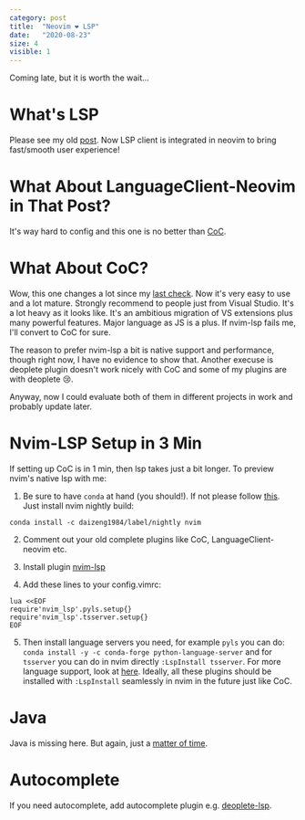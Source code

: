 ```yaml
---
category: post
title:  "Neovim ❤ LSP"
date:   "2020-08-23"
size: 4
visible: 1
---
```


Coming late, but it is worth the wait...

# What's LSP
Please see my old [post](../2018-11-05-language-server-protocol). Now LSP client is integrated in neovim to bring fast/smooth user experience!

# What About LanguageClient-Neovim in That Post?
It's way hard to config and this one is no better than [CoC](https://github.com/neoclide/coc.nvim).


# What About CoC?
Wow, this one changes a lot since my [last check](../2018-11-05-language-server-protocol). Now it's very easy to use and a lot mature. Strongly recommend to people just from Visual Studio. It's a lot heavy as it looks like. It's an ambitious migration of VS extensions plus many powerful features. Major language as JS is a plus. If nvim-lsp fails me, I'll convert to CoC for sure.

The reason to prefer nvim-lsp a bit is native support and performance, though right now, I have no evidence to show that. Another execuse is deoplete plugin doesn't work nicely with CoC and some of my plugins are with deoplete 😢.

Anyway, now I could evaluate both of them in different projects in work and probably update later.

# Nvim-LSP Setup in 3 Min
If setting up CoC is in 1 min, then lsp takes just a bit longer. To preview nvim's native lsp with me:

1. Be sure to have `conda` at hand (you should!). If not please follow [this](https://github.com/daizeng1984/dotfiles/blob/master/installConda.sh#L16-L17). Just install nvim nightly build:
```
conda install -c daizeng1984/label/nightly nvim
```


2. Comment out your old complete plugins like CoC, LanguageClient-neovim etc.

3. Install plugin [nvim-lsp](https://github.com/neovim/nvim-lsp)

4. Add these lines to your config.vimrc:

```
lua <<EOF
require'nvim_lsp'.pyls.setup{}
require'nvim_lsp'.tsserver.setup{}
EOF
```

5. Then install language servers you need, for example `pyls` you can do: `conda install -y -c conda-forge python-language-server` and for `tsserver` you can do in nvim directly `:LspInstall tsserver`. For more language support, look at [here](https://github.com/neovim/nvim-lsp#user-content-configurations). Ideally, all these plugins should be installed with `:LspInstall` seamlessly in nvim in the future just like CoC.

# Java
Java is missing here. But again, just a [matter of time](https://github.com/neovim/nvim-lsp/pull/245).

# Autocomplete
If you need autocomplete, add autocomplete plugin e.g. [deoplete-lsp](https://github.com/Shougo/deoplete-lsp).

